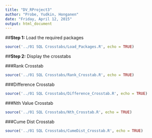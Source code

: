 ```yaml
---
title: "DV_RProject3"
author: "Probe, Yudkin, Honganen"
date: "Friday, April 12, 2015"
output: html_document
---
```


##**Step 1:** Load the required packages

```r

source('../01 SQL Crosstabs/Load_Packages.R', echo = TRUE)

```

##**Step 2:** Display the crosstabs

###Rank Crosstab
```r

source('../01 SQL Crosstabs/Rank_Crosstab.R', echo = TRUE)

```

###Difference Crosstab
```r

source('../01 SQL Crosstabs/Difference_Crosstab.R', echo = TRUE)

```

###Nth Value Crosstab
```r

source('../01 SQL Crosstabs/Nth_Crosstab.R', echo = TRUE)

```

###Cume Dist Crosstab
```r

source('../01 SQL Crosstabs/CumeDist_Crosstab.R', echo = TRUE)

```
